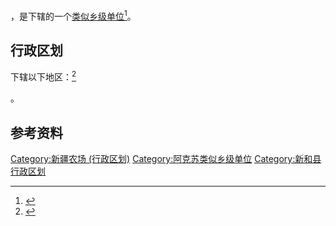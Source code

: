 {{中国乡级行政区|65/29/25/400/000}}

'''{{PAGENAMEBASE}}'''，是{{PRC admin/fullname|65/29/25/400/000|3}}下辖的一个[[类似乡级单位|类似乡级单位]]<ref>{{PRC admin/ref sgc|{{PRC admin/parent|65/29/25/400/000}}}}</ref>。

== 行政区划 ==

{{PAGENAMEBASE}}下辖以下地区：<ref>{{PRC admin/ref sgc|65/29/25/400/000}}</ref>

{{PRC admin/children|65/29/25/400/000}}。

== 参考资料 ==

{{reflist}}

{{新和县行政区划}}
{{新疆行政区划小作品}}

[[Category:新疆农场_(行政区划)|Category:新疆农场 (行政区划)]]
[[Category:阿克苏类似乡级单位|Category:阿克苏类似乡级单位]]
[[Category:新和县行政区划|Category:新和县行政区划]]